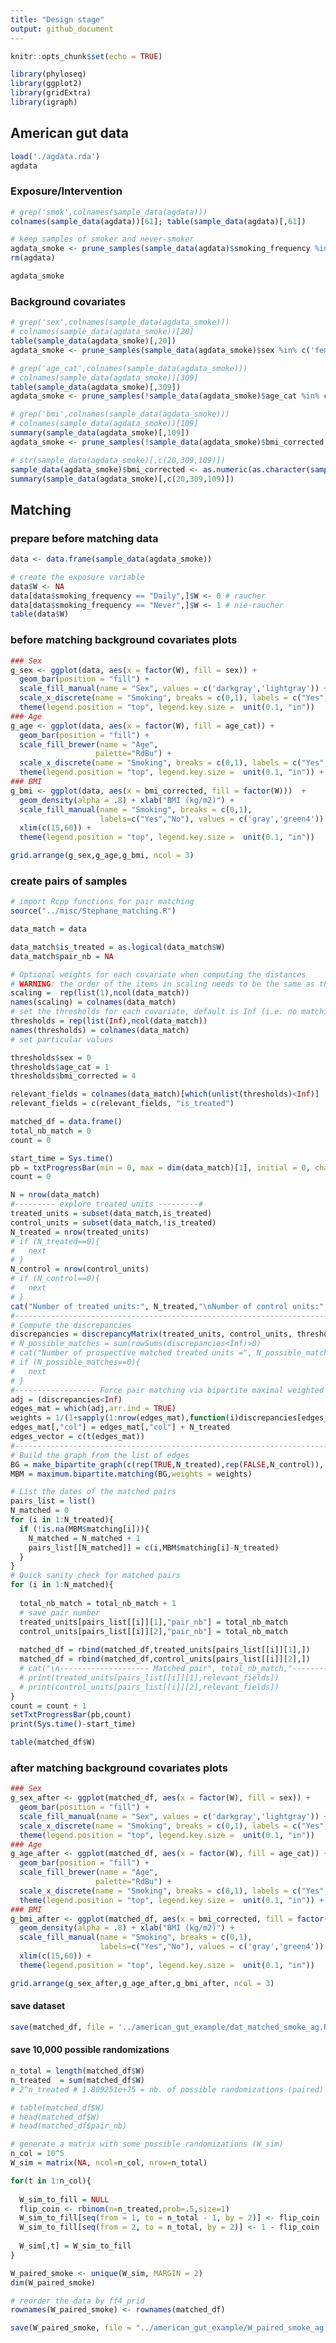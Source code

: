 ```yaml
---
title: "Design stage"
output: github_document
---
```


```r
knitr::opts_chunk$set(echo = TRUE)
```

```r
library(phyloseq)
library(ggplot2)
library(gridExtra)
library(igraph)
```

## American gut data 

```r
load('./agdata.rda')
agdata
```

### Exposure/Intervention

```r
# grep('smok',colnames(sample_data(agdata)))
colnames(sample_data(agdata))[61]; table(sample_data(agdata)[,61])
```
```r
# keep samples of smoker and never-smoker
agdata_smoke <- prune_samples(sample_data(agdata)$smoking_frequency %in% c('Daily','Never'), agdata)
rm(agdata)

agdata_smoke
```

### Background covariates

```r
# grep('sex',colnames(sample_data(agdata_smoke)))
# colnames(sample_data(agdata_smoke))[20]
table(sample_data(agdata_smoke)[,20])
agdata_smoke <- prune_samples(sample_data(agdata_smoke)$sex %in% c('female','male'), agdata_smoke)

# grep('age_cat',colnames(sample_data(agdata_smoke)))
# colnames(sample_data(agdata_smoke))[309]
table(sample_data(agdata_smoke)[,309])
agdata_smoke <- prune_samples(!sample_data(agdata_smoke)$age_cat %in% c('Not provided','','child','teen'), agdata_smoke)

# grep('bmi',colnames(sample_data(agdata_smoke)))
# colnames(sample_data(agdata_smoke))[109]
summary(sample_data(agdata_smoke)[,109])
agdata_smoke <- prune_samples(!sample_data(agdata_smoke)$bmi_corrected %in% c('Not provided',''), agdata_smoke)

# str(sample_data(agdata_smoke)[,c(20,309,109)])
sample_data(agdata_smoke)$bmi_corrected <- as.numeric(as.character(sample_data(agdata_smoke)$bmi_corrected))
summary(sample_data(agdata_smoke)[,c(20,309,109)])
```

## Matching

### prepare before matching data

```r
data <- data.frame(sample_data(agdata_smoke))

# create the exposure variable
data$W <- NA
data[data$smoking_frequency == "Daily",]$W <- 0 # raucher
data[data$smoking_frequency == "Never",]$W <- 1 # nie-raucher
table(data$W)
```

### before matching background covariates plots

```r
### Sex 
g_sex <- ggplot(data, aes(x = factor(W), fill = sex)) +
  geom_bar(position = "fill") +
  scale_fill_manual(name = "Sex", values = c('darkgray','lightgray')) +
  scale_x_discrete(name = "Smoking", breaks = c(0,1), labels = c("Yes","No")) +
  theme(legend.position = "top", legend.key.size =  unit(0.1, "in"))
### Age
g_age <- ggplot(data, aes(x = factor(W), fill = age_cat)) +
  geom_bar(position = "fill") +
  scale_fill_brewer(name = "Age", 
                   palette="RdBu") +
  scale_x_discrete(name = "Smoking", breaks = c(0,1), labels = c("Yes","No")) +
  theme(legend.position = "top", legend.key.size =  unit(0.1, "in")) + guides(fill=guide_legend(nrow=3,byrow=TRUE))
### BMI
g_bmi <- ggplot(data, aes(x = bmi_corrected, fill = factor(W)))  +
  geom_density(alpha = .8) + xlab("BMI (kg/m2)") +
  scale_fill_manual(name = "Smoking", breaks = c(0,1),
                    labels=c("Yes","No"), values = c('gray','green4')) +
  xlim(c(15,60)) +   
  theme(legend.position = "top", legend.key.size =  unit(0.1, "in"))

grid.arrange(g_sex,g_age,g_bmi, ncol = 3)
```

### create pairs of samples

```r
# import Rcpp functions for pair matching 
source("../misc/Stephane_matching.R")
```

```r
data_match = data

data_match$is_treated = as.logical(data_match$W)
data_match$pair_nb = NA

# Optional weights for each covariate when computing the distances
# WARNING: the order of the items in scaling needs to be the same as the order of the covariates (i.e. columns)
scaling =  rep(list(1),ncol(data_match))
names(scaling) = colnames(data_match)
# set the thresholds for each covariate, default is Inf (i.e. no matching)
thresholds = rep(list(Inf),ncol(data_match))
names(thresholds) = colnames(data_match)
# set particular values

thresholds$sex = 0
thresholds$age_cat = 1
thresholds$bmi_corrected = 4

relevant_fields = colnames(data_match)[which(unlist(thresholds)<Inf)]
relevant_fields = c(relevant_fields, "is_treated")

matched_df = data.frame()
total_nb_match = 0
count = 0

start_time = Sys.time()
pb = txtProgressBar(min = 0, max = dim(data_match)[1], initial = 0, char = "=", style = 3)
count = 0

N = nrow(data_match)
#--------- explore treated units ---------#
treated_units = subset(data_match,is_treated)
control_units = subset(data_match,!is_treated)
N_treated = nrow(treated_units)
# if (N_treated==0){
#   next
# }
N_control = nrow(control_units)
# if (N_control==0){
#   next
# }
cat("Number of treated units:", N_treated,"\nNumber of control units:", N_control,"\n")
#--------------------------------------------------------------------------------------------------------------#
# Compute the discrepancies
discrepancies = discrepancyMatrix(treated_units, control_units, thresholds, scaling)
# N_possible_matches = sum(rowSums(discrepancies<Inf)>0)
# cat("Number of prospective matched treated units =", N_possible_matches,"\n")
# if (N_possible_matches==0){
#   next
# }
#------------------ Force pair matching via bipartite maximal weighted matching -----------------#
adj = (discrepancies<Inf)
edges_mat = which(adj,arr.ind = TRUE)
weights = 1/(1+sapply(1:nrow(edges_mat),function(i)discrepancies[edges_mat[i,1],edges_mat[i,2]]))
edges_mat[,"col"] = edges_mat[,"col"] + N_treated
edges_vector = c(t(edges_mat))
#-----------------------------------------------------------------------------
# Build the graph from the list of edges
BG = make_bipartite_graph(c(rep(TRUE,N_treated),rep(FALSE,N_control)), edges = edges_vector)
MBM = maximum.bipartite.matching(BG,weights = weights)

# List the dates of the matched pairs
pairs_list = list()
N_matched = 0
for (i in 1:N_treated){
  if (!is.na(MBM$matching[i])){
    N_matched = N_matched + 1
    pairs_list[[N_matched]] = c(i,MBM$matching[i]-N_treated)
  }
}
# Quick sanity check for matched pairs
for (i in 1:N_matched){
  
  total_nb_match = total_nb_match + 1
  # save pair number
  treated_units[pairs_list[[i]][1],"pair_nb"] = total_nb_match
  control_units[pairs_list[[i]][2],"pair_nb"] = total_nb_match
  
  matched_df = rbind(matched_df,treated_units[pairs_list[[i]][1],])
  matched_df = rbind(matched_df,control_units[pairs_list[[i]][2],])
  # cat("\n-------------------- Matched pair", total_nb_match,"--------------------\n")
  # print(treated_units[pairs_list[[i]][1],relevant_fields])
  # print(control_units[pairs_list[[i]][2],relevant_fields])
} 
count = count + 1
setTxtProgressBar(pb,count)
print(Sys.time()-start_time)

table(matched_df$W)
```

### after matching background covariates plots

```r
### Sex 
g_sex_after <- ggplot(matched_df, aes(x = factor(W), fill = sex)) +
  geom_bar(position = "fill") +
  scale_fill_manual(name = "Sex", values = c('darkgray','lightgray')) +
  scale_x_discrete(name = "Smoking", breaks = c(0,1), labels = c("Yes","No")) +
  theme(legend.position = "top", legend.key.size =  unit(0.1, "in"))
### Age
g_age_after <- ggplot(matched_df, aes(x = factor(W), fill = age_cat)) +
  geom_bar(position = "fill") +
  scale_fill_brewer(name = "Age", 
                   palette="RdBu") +
  scale_x_discrete(name = "Smoking", breaks = c(0,1), labels = c("Yes","No")) +
  theme(legend.position = "top", legend.key.size =  unit(0.1, "in")) + guides(fill=guide_legend(nrow=3,byrow=TRUE))
### BMI
g_bmi_after <- ggplot(matched_df, aes(x = bmi_corrected, fill = factor(W)))  +
  geom_density(alpha = .8) + xlab("BMI (kg/m2)") +
  scale_fill_manual(name = "Smoking", breaks = c(0,1),
                    labels=c("Yes","No"), values = c('gray','green4')) +
  xlim(c(15,60)) +   
  theme(legend.position = "top", legend.key.size =  unit(0.1, "in"))

grid.arrange(g_sex_after,g_age_after,g_bmi_after, ncol = 3)
```

#### save dataset

```r
save(matched_df, file = '../american_gut_example/dat_matched_smoke_ag.RData')
```

#### save 10,000 possible randomizations

```r
n_total = length(matched_df$W)
n_treated  = sum(matched_df$W)
# 2^n_treated # 1.809251e+75 = nb. of possible randomizations (paired)

# table(matched_df$W)
# head(matched_df$W)
# head(matched_df$pair_nb)

# generate a matrix with some possible randomizations (W_sim)
n_col = 10^5
W_sim = matrix(NA, ncol=n_col, nrow=n_total)

for(t in 1:n_col){
  
  W_sim_to_fill = NULL
  flip_coin <- rbinom(n=n_treated,prob=.5,size=1)
  W_sim_to_fill[seq(from = 1, to = n_total - 1, by = 2)] <- flip_coin
  W_sim_to_fill[seq(from = 2, to = n_total, by = 2)] <- 1 - flip_coin
  
  W_sim[,t] = W_sim_to_fill
}

W_paired_smoke <- unique(W_sim, MARGIN = 2)
dim(W_paired_smoke)
```


```r
# reorder the data by ff4_prid
rownames(W_paired_smoke) <- rownames(matched_df)

save(W_paired_smoke, file = "../american_gut_example/W_paired_smoke_ag.RData")
```




